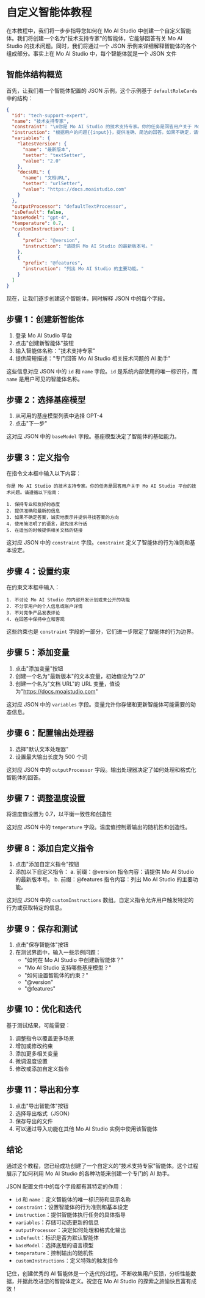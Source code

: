 # 自定义智能体教程

在本教程中，我们将一步步指导您如何在 Mo AI Studio 中创建一个自定义智能体。我们将创建一个名为"技术支持专家"的智能体，它能够回答有关 Mo AI Studio 的技术问题。同时，我们将通过一个 JSON 示例来详细解释智能体的各个组成部分。事实上在 Mo AI Studio 中，每个智能体就是一个 JSON 文件

## 智能体结构概览

首先，让我们看一个智能体配置的 JSON 示例，这个示例基于 `defaultRoleCards` 中的结构：

```json
{
  "id": "tech-support-expert",
  "name": "技术支持专家",
  "constraint": "\n你是 Mo AI Studio 的技术支持专家。你的任务是回答用户关于 Mo AI Studio 平台的技术问题。\n最新版本是{{latestVersion}}, 文档内容是{{docsURL}}",
  "instruction": "根据用户的问题{{input}}，提供准确、简洁的回答。如果不确定，请诚实地表示并提供寻找答案的方向。",
  "variables": {
    "latestVersion": {
      "name": "最新版本",
      "setter": "textSetter",
      "value": "2.0"
    },
    "docsURL": {
      "name": "文档URL",
      "setter": "urlSetter",
      "value": "https://docs.moaistudio.com"
    }
  },
  "outputProcessor": "defaultTextProcessor",
  "isDefault": false,
  "baseModel": "gpt-4",
  "temperature": 0.7,
  "customInstructions": [
    {
      "prefix": "@version",
      "instruction": "请提供 Mo AI Studio 的最新版本号。"
    },
    {
      "prefix": "@features",
      "instruction": "列出 Mo AI Studio 的主要功能。"
    }
  ]
}
```

现在，让我们逐步创建这个智能体，同时解释 JSON 中的每个字段。

## 步骤 1：创建新智能体

1. 登录 Mo AI Studio 平台
2. 点击"创建新智能体"按钮
3. 输入智能体名称："技术支持专家"
4. 提供简短描述："专门回答 Mo AI Studio 相关技术问题的 AI 助手"

这些信息对应 JSON 中的 `id` 和 `name` 字段。`id` 是系统内部使用的唯一标识符，而 `name` 是用户可见的智能体名称。

## 步骤 2：选择基座模型

1. 从可用的基座模型列表中选择 GPT-4
2. 点击"下一步"

这对应 JSON 中的 `baseModel` 字段。基座模型决定了智能体的基础能力。

## 步骤 3：定义指令

在指令文本框中输入以下内容：

```
你是 Mo AI Studio 的技术支持专家。你的任务是回答用户关于 Mo AI Studio 平台的技术问题。请遵循以下指南：

1. 保持专业和友好的态度
2. 提供准确和最新的信息
3. 如果不确定答案，诚实地表示并提供寻找答案的方向
4. 使用简洁明了的语言，避免技术行话
5. 在适当的时候提供相关文档的链接
```

这对应 JSON 中的 `constraint` 字段。`constraint` 定义了智能体的行为准则和基本设定。

## 步骤 4：设置约束

在约束文本框中输入：

```
1. 不讨论 Mo AI Studio 的内部开发计划或未公开的功能
2. 不分享用户的个人信息或账户详情
3. 不对竞争产品发表评论
4. 在回答中保持中立和客观
```

这些约束也是 `constraint` 字段的一部分，它们进一步限定了智能体的行为边界。

## 步骤 5：添加变量

1. 点击"添加变量"按钮
2. 创建一个名为"最新版本"的文本变量，初始值设为"2.0"
3. 创建一个名为"文档 URL"的 URL 变量，值设为"https://docs.moaistudio.com"

这对应 JSON 中的 `variables` 字段。变量允许你存储和更新智能体可能需要的动态信息。

## 步骤 6：配置输出处理器

1. 选择"默认文本处理器"
2. 设置最大输出长度为 500 个词

这对应 JSON 中的 `outputProcessor` 字段。输出处理器决定了如何处理和格式化智能体的回答。

## 步骤 7：调整温度设置

将温度值设置为 0.7，以平衡一致性和创造性

这对应 JSON 中的 `temperature` 字段。温度值控制着输出的随机性和创造性。

## 步骤 8：添加自定义指令

1. 点击"添加自定义指令"按钮
2. 添加以下自定义指令：
   a. 前缀：@version
   指令内容：请提供 Mo AI Studio 的最新版本号。
   b. 前缀：@features
   指令内容：列出 Mo AI Studio 的主要功能。

这对应 JSON 中的 `customInstructions` 数组。自定义指令允许用户触发特定的行为或获取特定的信息。

## 步骤 9：保存和测试

1. 点击"保存智能体"按钮
2. 在测试界面中，输入一些示例问题：
   - "如何在 Mo AI Studio 中创建新智能体？"
   - "Mo AI Studio 支持哪些基座模型？"
   - "如何设置智能体的约束？"
   - "@version"
   - "@features"

## 步骤 10：优化和迭代

基于测试结果，可能需要：

1. 调整指令以覆盖更多场景
2. 增加或修改约束
3. 添加更多相关变量
4. 微调温度设置
5. 修改或添加自定义指令

## 步骤 11：导出和分享

1. 点击"导出智能体"按钮
2. 选择导出格式（JSON）
3. 保存导出的文件
4. 可以通过导入功能在其他 Mo AI Studio 实例中使用该智能体

## 结论

通过这个教程，您已经成功创建了一个自定义的"技术支持专家"智能体。这个过程展示了如何利用 Mo AI Studio 的各种功能来创建一个专门的 AI 助手。

JSON 配置文件中的每个字段都有其特定的作用：

- `id` 和 `name`：定义智能体的唯一标识符和显示名称
- `constraint`：设置智能体的行为准则和基本设定
- `instruction`：提供智能体执行任务的具体指导
- `variables`：存储可动态更新的信息
- `outputProcessor`：决定如何处理和格式化输出
- `isDefault`：标识是否为默认智能体
- `baseModel`：选择底层的语言模型
- `temperature`：控制输出的随机性
- `customInstructions`：定义特殊的触发指令

记住，创建优秀的 AI 智能体是一个迭代的过程。不断收集用户反馈，分析性能数据，并据此改进您的智能体定义。祝您在 Mo AI Studio 的探索之旅愉快且富有成效！
